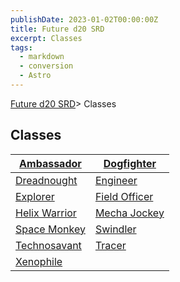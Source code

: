 ```yaml
---
publishDate: 2023-01-02T00:00:00Z
title: Future d20 SRD
excerpt: Classes
tags:
  - markdown
  - conversion
  - Astro
---
```







[Future d20 SRD](/#futureD20)> Classes
    




## Classes
   



| [Ambassador](future-d20-srd-classes-ambassador) | [Dogfighter](future-d20-srd-classes-dogfighter) |
|---|---|
| [Dreadnought](future-d20-srd-classes-dreadnought) | [Engineer](future-d20-srd-classes-engineer) |
| [Explorer](future-d20-srd-classes-explorer) | [Field Officer](future-d20-srd-classes-field-officer) |
| [Helix Warrior](future-d20-srd-classes-helix-warrior) | [Mecha Jockey](future-d20-srd-classes-mecha-jockey) |
| [Space Monkey](future-d20-srd-classes-space-monkey) | [Swindler](future-d20-srd-classes-swindler) |
| [Technosavant](future-d20-srd-classes-technosavant) | [Tracer](future-d20-srd-classes-tracer) |
| [Xenophile](future-d20-srd-classes-xenophile) |
